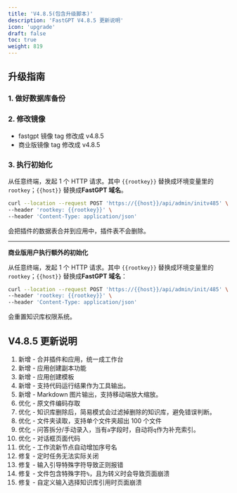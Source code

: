 ```yaml
---
title: 'V4.8.5(包含升级脚本)'
description: 'FastGPT V4.8.5 更新说明'
icon: 'upgrade'
draft: false
toc: true
weight: 819
---
```


## 升级指南

### 1. 做好数据库备份

### 2. 修改镜像

- fastgpt 镜像 tag 修改成 v4.8.5
- 商业版镜像 tag 修改成 v4.8.5

### 3. 执行初始化

从任意终端，发起 1 个 HTTP 请求。其中 `{{rootkey}}` 替换成环境变量里的 `rootkey`；`{{host}}` 替换成**FastGPT 域名**。

```bash
curl --location --request POST 'https://{{host}}/api/admin/initv485' \
--header 'rootkey: {{rootkey}}' \
--header 'Content-Type: application/json'
```

会把插件的数据表合并到应用中，插件表不会删除。

------

**商业版用户执行额外的初始化**

从任意终端，发起 1 个 HTTP 请求。其中 `{{rootkey}}` 替换成环境变量里的 `rootkey`；`{{host}}` 替换成**FastGPT 域名**：

```bash
curl --location --request POST 'https://{{host}}/api/admin/init/485' \
--header 'rootkey: {{rootkey}}' \
--header 'Content-Type: application/json'
```

会重置知识库权限系统。

## V4.8.5 更新说明

1. 新增 - 合并插件和应用，统一成工作台
2. 新增 - 应用创建副本功能
3. 新增 - 应用创建模板
4. 新增 - 支持代码运行结果作为工具输出。
5. 新增 - Markdown 图片输出，支持移动端放大缩放。
6. 优化 - 原文件编码存取
7. 优化 - 知识库删除后，简易模式会过滤掉删除的知识库，避免错误判断。
8. 优化 - 文件夹读取，支持单个文件夹超出 100 个文件
9. 优化 - 问答拆分/手动录入，当有`a`字段时，自动将`q`作为补充索引。
10. 优化 - 对话框页面代码
11. 优化 - 工作流新节点自动增加序号名
12. 修复 - 定时任务无法实际关闭
13. 修复 - 输入引导特殊字符导致正则报错
14. 修复 - 文件包含特殊字符`%`，且为转义时会导致页面崩溃
15. 修复 - 自定义输入选择知识库引用时页面崩溃
